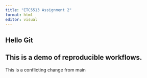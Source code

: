 ```yaml
---
title: "ETC5513 Assignment 2"
format: html
editor: visual
---
```


## Hello Git

## This is a demo of reproducible workflows.

This is a conflicting change from main

